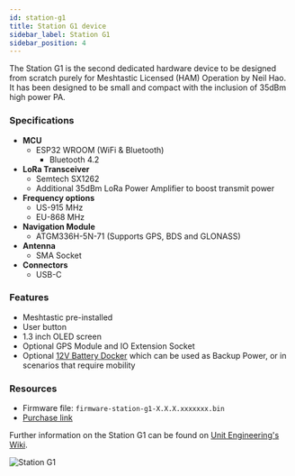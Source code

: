 ```yaml
---
id: station-g1
title: Station G1 device
sidebar_label: Station G1
sidebar_position: 4
---
```


The Station G1 is the second dedicated hardware device to be designed from scratch purely for Meshtastic Licensed (HAM) Operation by Neil Hao. It has been designed to be small and compact with the inclusion of 35dBm high power PA.

### Specifications

- **MCU**
  - ESP32 WROOM (WiFi & Bluetooth)
    - Bluetooth 4.2
- **LoRa Transceiver**
  - Semtech SX1262
  - Additional 35dBm LoRa Power Amplifier to boost transmit power
- **Frequency options**
  - US-915 MHz
  - EU-868 MHz
- **Navigation Module**
  - ATGM336H-5N-71 (Supports GPS, BDS and GLONASS)
- **Antenna**
  - SMA Socket
- **Connectors**
  - USB-C

### Features

- Meshtastic pre-installed
- User button
- 1.3 inch OLED screen
- Optional GPS Module and IO Extension Socket
- Optional [12V Battery Docker](https://shop.uniteng.com/product/12v-battery-docker-for-station-edition-g1/) which can be used as Backup Power, or in scenarios that require mobility

### Resources

- Firmware file: `firmware-station-g1-X.X.X.xxxxxxx.bin`
- [Purchase link](https://www.tindie.com/products/neilhao/meshtastic-mesh-device-station-edition/)

Further information on the Station G1 can be found on [Unit Engineering's Wiki](https://uniteng.com/wiki/doku.php?id=meshtastic:station).

![Station G1](/img/hardware/station-g1.jpg)
